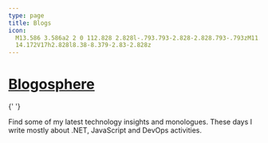 ```yaml
---
type: page
title: Blogs
icon:
  M13.586 3.586a2 2 0 112.828 2.828l-.793.793-2.828-2.828.793-.793zM11.379 5.793L3
  14.172V17h2.828l8.38-8.379-2.83-2.828z
---
```



<h1 className="mb-0 m-page-heading">
  <a href="#blogosphere">Blogosphere</a>
</h1>{' '}

<p className="mt-1 m-sub-text">
  Find some of my latest technology insights and monologues. These days I write mostly about .NET, JavaScript and DevOps
  activities.
</p>

<AllBlogs />
